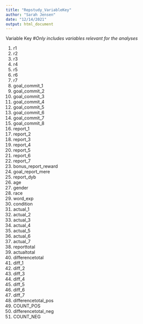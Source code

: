 ```yaml
---
title: "Repstudy_VariableKey"
author: "Sarah Jensen"
date: "12/14/2021"
output: html_document
---
```


Variable Key
#*Only includes variables relevant for the analyses*

1. r1
2. r2
3. r3
4. r4
5. r5
6. r6
7. r7
8. goal_commit_1
9. goal_commit_2
10. goal_commit_3
11. goal_commit_4
12. goal_commit_5
13. goal_commit_6
14. goal_commit_7
15. goal_commit_8
16. report_1
17. report_2
18. report_3
19. report_4
20. report_5
21. report_6
22. report_7
23. bonus_report_reward
24. goal_report_mere
25. report_dyb
26. age
27. gender
28. race
29. word_exp
30. condition
31. actual_1
32. actual_2
33. actual_3
34. actual_4
35. actual_5
36. actual_6
37. actual_7
38. reporttotal
39. actualtotal
40. differencetotal
41. diff_1
42. diff_2
43. diff_3
44. diff_4
45. diff_5
46. diff_6
47. diff_7
48. differencetotal_pos
49. COUNT_POS
50. differencetotal_neg
51. COUNT_NEG